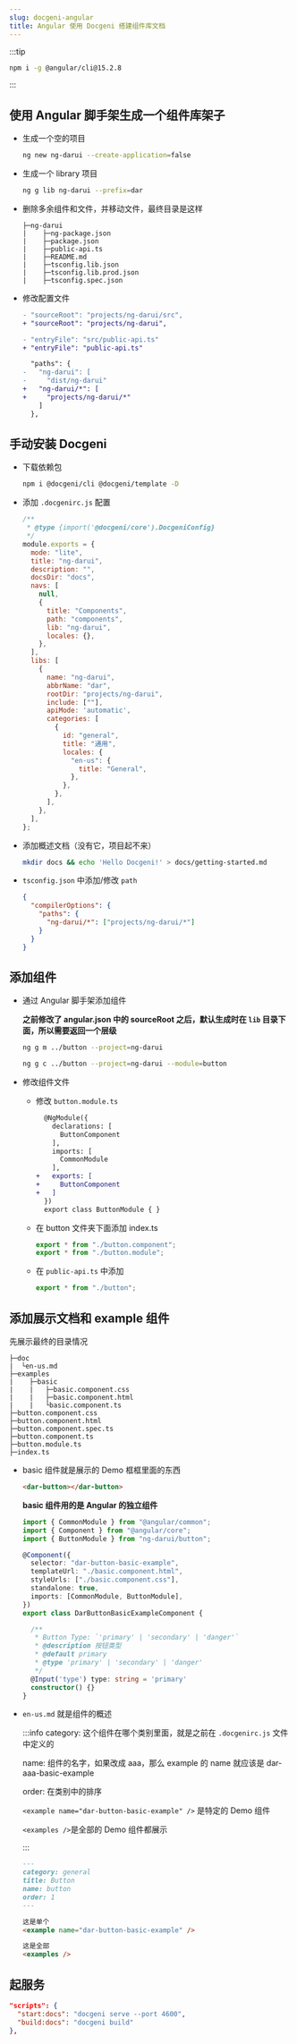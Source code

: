```yaml
---
slug: docgeni-angular
title: Angular 使用 Docgeni 搭建组件库文档
---
```


:::tip

```bash
npm i -g @angular/cli@15.2.8
```

:::

## 使用 Angular 脚手架生成一个组件库架子

- 生成一个空的项目

  ```bash
  ng new ng-darui --create-application=false
  ```

- 生成一个 library 项目

  ```bash
  ng g lib ng-darui --prefix=dar
  ```

- 删除多余组件和文件，并移动文件，最终目录是这样

  ```
  ├─ng-darui
  |    ├─ng-package.json
  |    ├─package.json
  |    ├─public-api.ts
  |    ├─README.md
  |    ├─tsconfig.lib.json
  |    ├─tsconfig.lib.prod.json
  |    ├─tsconfig.spec.json
  ```

- 修改配置文件

  ```diff title="angular.json"
  - "sourceRoot": "projects/ng-darui/src",
  + "sourceRoot": "projects/ng-darui",
  ```

  ```diff title="ng-package.json"
  - "entryFile": "src/public-api.ts"
  + "entryFile": "public-api.ts"
  ```

  ```diff title="tsconfig.json"
    "paths": {
  -   "ng-darui": [
  -     "dist/ng-darui"
  +   "ng-darui/*": [
  +     "projects/ng-darui/*"
      ]
    },
  ```

## 手动安装 Docgeni

- 下载依赖包

  ```bash
  npm i @docgeni/cli @docgeni/template -D
  ```

- 添加 `.docgenirc.js` 配置

  ```js title=".docgenirc.js"
  /**
   * @type {import('@docgeni/core').DocgeniConfig}
   */
  module.exports = {
    mode: "lite",
    title: "ng-darui",
    description: "",
    docsDir: "docs",
    navs: [
      null,
      {
        title: "Components",
        path: "components",
        lib: "ng-darui",
        locales: {},
      },
    ],
    libs: [
      {
        name: "ng-darui",
        abbrName: "dar",
        rootDir: "projects/ng-darui",
        include: [""],
        apiMode: 'automatic',
        categories: [
          {
            id: "general",
            title: "通用",
            locales: {
              "en-us": {
                title: "General",
              },
            },
          },
        ],
      },
    ],
  };
  ```

- 添加概述文档（没有它，项目起不来）

  ```bash
  mkdir docs && echo 'Hello Docgeni!' > docs/getting-started.md
  ```

- `tsconfig.json` 中添加/修改 `path`

  ```json title="tsconfig.json"
  {
    "compilerOptions": {
      "paths": {
        "ng-darui/*": ["projects/ng-darui/*"]
      }
    }
  }
  ```

## 添加组件

- 通过 Angular 脚手架添加组件

  **之前修改了 angular.json 中的 sourceRoot 之后，默认生成时在 `lib` 目录下面，所以需要返回一个层级**

  ```bash
  ng g m ../button --project=ng-darui

  ng g c ../button --project=ng-darui --module=button
  ```

- 修改组件文件

  - 修改 `button.module.ts`

    ```diff title="button.module.ts"
      @NgModule({
        declarations: [
          ButtonComponent
        ],
        imports: [
          CommonModule
        ],
    +   exports: [
    +     ButtonComponent
    +   ]
      })
      export class ButtonModule { }
    ```

  - 在 button 文件夹下面添加 index.ts

    ```ts title="button > index.ts"
    export * from "./button.component";
    export * from "./button.module";
    ```

  - 在 `public-api.ts` 中添加

    ```ts title="public-api.ts"
    export * from "./button";
    ```

## 添加展示文档和 example 组件

先展示最终的目录情况

```
├─doc
|  └en-us.md
├─examples
|    ├─basic
|    |   ├─basic.component.css
|    |   ├─basic.component.html
|    |   └basic.component.ts
├─button.component.css
├─button.component.html
├─button.component.spec.ts
├─button.component.ts
├─button.module.ts
├─index.ts
```

- basic 组件就是展示的 Demo 框框里面的东西

  ```html title="basic.component.html"
  <dar-button></dar-button>
  ```

  **basic 组件用的是 Angular 的独立组件**

  ```ts title="basic.component.ts"
  import { CommonModule } from "@angular/common";
  import { Component } from "@angular/core";
  import { ButtonModule } from "ng-darui/button";

  @Component({
    selector: "dar-button-basic-example",
    templateUrl: "./basic.component.html",
    styleUrls: ["./basic.component.css"],
    standalone: true,
    imports: [CommonModule, ButtonModule],
  })
  export class DarButtonBasicExampleComponent {

    /**
     * Button Type: `'primary' | 'secondary' | 'danger'`
     * @description 按钮类型
     * @default primary
     * @type 'primary' | 'secondary' | 'danger'
     */
    @Input('type') type: string = 'primary'
    constructor() {}
  }
  ```

- `en-us.md` 就是组件的概述

  :::info
  category: 这个组件在哪个类别里面，就是之前在 `.docgenirc.js` 文件中定义的

  name: 组件的名字，如果改成 aaa，那么 example 的 name 就应该是 dar-aaa-basic-example
  
  order: 在类别中的排序

  `<example name="dar-button-basic-example" />` 是特定的 Demo 组件

  `<examples />`是全部的 Demo 组件都展示

  :::

  ```md title="en-us.md"
  ---
  category: general
  title: Button
  name: button
  order: 1
  ---

  这是单个
  <example name="dar-button-basic-example" />

  这是全部
  <examples />
  ```

## 起服务

```json title="package.json"
"scripts": {
  "start:docs": "docgeni serve --port 4600",
  "build:docs": "docgeni build"
},
```
